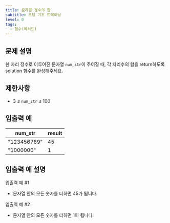 ```yaml
---
title: 문자열 정수의 합
subtitle: 코딩 기초 트레이닝
level: 0
tags:
  - 함수(메서드)
---
```


## 문제 설명

한 자리 정수로 이루어진 문자열 `num_str`이 주어질 때, 각 자리수의 합을 return하도록 solution 함수를 완성해주세요.

## 제한사항

- 3 ≤ `num_str` ≤ 100

## 입출력 예

| num_str     | result |
| ----------- | ------ |
| "123456789" | 45     |
| "1000000"   | 1      |

## 입출력 예 설명

입출력 예 #1

- 문자열 안의 모든 숫자를 더하면 45가 됩니다.

입출력 예 #2

- 문자열 안의 모든 숫자를 더하면 1이 됩니다.
